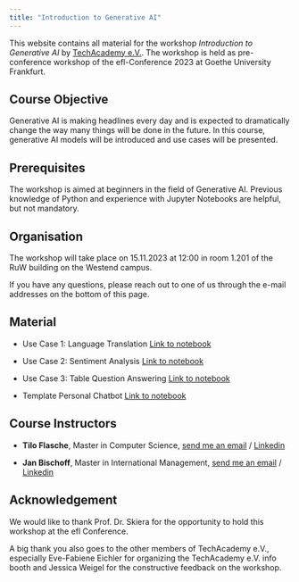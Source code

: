 ```yaml
---
title: "Introduction to Generative AI"
---
```


This website contains all material for the workshop *Introduction to Generative AI* by [TechAcademy e.V.](https://tech-academy.io). The workshop is held as pre-conference workshop of the efl-Conference 2023 at Goethe University Frankfurt.

## Course Objective

Generative AI is making headlines every day and is expected to dramatically change the way many things will be done in the future. In this course, generative AI models will be introduced and use cases will be presented.


## Prerequisites

The workshop is aimed at beginners in the field of Generative AI. Previous knowledge of Python and experience with Jupyter Notebooks are helpful, but not mandatory.


## Organisation

The workshop will take place on 15.11.2023 at 12:00 in room 1.201 of the RuW building on the Westend campus.

If you have any questions, please reach out to one of us through the e-mail addresses on the bottom of this page.

## Material

- Use Case 1: Language Translation
[Link to notebook](https://colab.research.google.com/github/tech-academy-ev/efl-2023-generative-ai/blob/main/notebooks/LanguageTranslation.ipynb)

- Use Case 2: Sentiment Analysis
[Link to notebook](https://colab.research.google.com/github/tech-academy-ev/efl-2023-generative-ai/blob/main/notebooks/SentimentAnalysis.ipynb)

- Use Case 3: Table Question Answering
[Link to notebook](https://colab.research.google.com/github/tech-academy-ev/efl-2023-generative-ai/blob/main/notebooks/TableQuestionAnswering.ipynb)

- Template Personal Chatbot [Link to notebook](https://colab.research.google.com/github/Jan23Bischoff/personal_chatbot_template/blob/main/Personal_Chatbot_Template.ipynb)

## Course Instructors

-   **Tilo Flasche**, Master in Computer Science, [send me an email](mailto:tilo.flasche@tech-academy.io) / [Linkedin](https://www.linkedin.com/in/tilo-flasche-328b11187/)

-   **Jan Bischoff**, Master in International Management, [send me an email](mailto:jan.bischoff@tech-academy.io) / [Linkedin](https://www.linkedin.com/in/jan-bischoff-43563b1a4)

## Acknowledgement {.unnumbered}

We would like to thank Prof. Dr. Skiera for the opportunity to hold this workshop at the efl Conference.

A big thank you also goes to the other members of TechAcademy e.V., especially Eve-Fabiene Eichler for organizing the TechAcademy e.V. info booth and Jessica Weigel for the constructive feedback on the workshop.